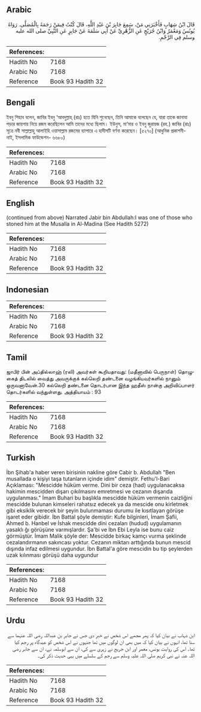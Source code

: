 ## Arabic


<div dir="rtl" lang="ar" style={{fontSize:'larger',backgroundColor:'#f8f9fa',padding:20}}>
قَالَ ابْنُ شِهَابٍ فَأَخْبَرَنِي مَنْ، سَمِعَ جَابِرَ بْنَ عَبْدِ اللَّهِ، قَالَ كُنْتُ فِيمَنْ رَجَمَهُ بِالْمُصَلَّى‏.‏ رَوَاهُ يُونُسُ وَمَعْمَرٌ وَابْنُ جُرَيْجٍ عَنِ الزُّهْرِيِّ عَنْ أَبِي سَلَمَةَ عَنْ جَابِرٍ عَنِ النَّبِيِّ صلى الله عليه وسلم فِي الرَّجْمِ‏.‏
</div>
<div style={{backgroundColor:'#f8f9fa',padding:20, marginBottom: 10}}><table> <thead> <tr> <th>References:</th> <th></th> </tr> </thead> <tbody><tr><td>Hadith No</td><td>7168</td></tr><tr><td>Arabic No</td><td>7168</td></tr><tr><td>Reference</td><td>Book 93 Hadith 32</td></tr></tbody></table></div>

## Bengali


<div dir="ltr" lang="bn" style={{fontSize:'larger',backgroundColor:'#f8f9fa',padding:20}}>
ইবনু শিহাব বলেন, জাবির ইবনু ‘আবদুল্লাহ্ (রাঃ) হতে যিনি শুনেছেন, তিনি আমাকে বলেছেন যে, যারা তাকে জানাযা পড়ার জায়গায় নিয়ে রজম করেছিলেন আমি তাদের মধ্যে ছিলাম। ইউনুস, মা‘মার ও ইবনু জুরায়জ (রহ.) জাবির (রাঃ) সূত্রে নবী সাল্লাল্লাহু আলাইহি ওয়াসাল্লাম রজমের ব্যাপারে এ হাদীসটি বর্ণনা করেছেন। [৫২৭০] (আধুনিক প্রকাশনী- নাই, ইসলামিক ফাউন্ডেশন- ৬৬৮০)
</div>
<div style={{backgroundColor:'#f8f9fa',padding:20, marginBottom: 10}}><table> <thead> <tr> <th>References:</th> <th></th> </tr> </thead> <tbody><tr><td>Hadith No</td><td>7168</td></tr><tr><td>Arabic No</td><td>7168</td></tr><tr><td>Reference</td><td>Book 93 Hadith 32</td></tr></tbody></table></div>

## English


<div dir="ltr" lang="en" style={{fontSize:'larger',backgroundColor:'#f8f9fa',padding:20}}>
(continued from above) Narrated Jabir bin Abdullah:I was one of those who stoned him at the Musalla in Al-Madina (See Hadith 5272)
</div>
<div style={{backgroundColor:'#f8f9fa',padding:20, marginBottom: 10}}><table> <thead> <tr> <th>References:</th> <th></th> </tr> </thead> <tbody><tr><td>Hadith No</td><td>7168</td></tr><tr><td>Arabic No</td><td>7168</td></tr><tr><td>Reference</td><td>Book 93 Hadith 32</td></tr></tbody></table></div>

## Indonesian


<div dir="ltr" lang="id" style={{fontSize:'larger',backgroundColor:'#f8f9fa',padding:20}}>

</div>
<div style={{backgroundColor:'#f8f9fa',padding:20, marginBottom: 10}}><table> <thead> <tr> <th>References:</th> <th></th> </tr> </thead> <tbody><tr><td>Hadith No</td><td>7168</td></tr><tr><td>Arabic No</td><td>7168</td></tr><tr><td>Reference</td><td>Book 93 Hadith 32</td></tr></tbody></table></div>

## Tamil


<div dir="ltr" lang="ta" style={{fontSize:'larger',backgroundColor:'#f8f9fa',padding:20}}>
ஜாபிர் பின் அப்தில்லாஹ் (ரலி) அவர்கள் கூறியதாவது: (மதீனாவில் பெருநாள்) தொழுகைத் திடலில் வைத்து அவருக்குக் கல்லெறி தண்டனை வழங்கியவர்களில் நானும் ஒருவனாவேன்.30 கல்லெறி தண்டனை தொடர்பான இந்த ஹதீஸ் நான்கு அறிவிப்பாளர் தொடர்களில் வந்துள்ளது. அத்தியாயம் : 93
</div>
<div style={{backgroundColor:'#f8f9fa',padding:20, marginBottom: 10}}><table> <thead> <tr> <th>References:</th> <th></th> </tr> </thead> <tbody><tr><td>Hadith No</td><td>7168</td></tr><tr><td>Arabic No</td><td>7168</td></tr><tr><td>Reference</td><td>Book 93 Hadith 32</td></tr></tbody></table></div>

## Turkish


<div dir="ltr" lang="tr" style={{fontSize:'larger',backgroundColor:'#f8f9fa',padding:20}}>
İbn Şihab'a haber veren birisinin nakline göre Cabir b. Abdullah "Ben musallada o kişiyi taşa tutanların içinde idim" demiştir. Fethu'l-Bari Açıklaması: "Mescidde hüküm verme. Dini bir ceza (had) uygulanacaksa hakimin mescidden dışarı çıkılmasını emretmesi ve cezanın dışarıda uygulanması." İmam Buhari bu başlıkla mescidde hüküm vermenin caizliğini mescidde bulunan kimseleri rahatsız edecek ya da mescide onu kirletmek gibi eksiklik verecek bir şeyin bulunmaması durumu ile kısıtlayan görüşe işaret eder gibidir. İbn Battal şöyle demiştir: Kufe bilginleri, İmam Şafii, Ahmed b. Hanbel ve İshak mescidde dini cezaları (hudud) uygulamanın yasaklı ğı görüşüne varmışlardır. Şa'bi ve İbn Ebi Leyla ise bunu caiz görmüştür. İmam Malik şöyle der: Mescidde birkaç kamçı vurma şeklinde cezalandırmanın sakıncası yoktur. Cezanın miktarı arttığında bunun mescid dışında infaz edilmesi uygundur. İbn Battal'a göre mescidin bu tip şeylerden uzak kılınması görüşü daha uygundur
</div>
<div style={{backgroundColor:'#f8f9fa',padding:20, marginBottom: 10}}><table> <thead> <tr> <th>References:</th> <th></th> </tr> </thead> <tbody><tr><td>Hadith No</td><td>7168</td></tr><tr><td>Arabic No</td><td>7168</td></tr><tr><td>Reference</td><td>Book 93 Hadith 32</td></tr></tbody></table></div>

## Urdu


<div dir="rtl" lang="ur" style={{fontSize:'larger',backgroundColor:'#f8f9fa',padding:20}}>
ابن شہاب نے بیان کیا کہ پھر مجھے اس شخص نے خبر دی جس نے جابر بن عبداللہ رضی اللہ عنہما سے سنا تھا، انہوں نے بیان کیا کہ میں بھی ان لوگوں میں تھا جنہوں نے اس شخص کو عیدگاہ پر رجم کیا تھا۔ اس کی روایت یونس، معمر اور ابن جریج نے زہری سے کی، ان سے ابوسلمہ نے، ان سے جابر رضی اللہ عنہ نے نبی کریم صلی اللہ علیہ وسلم سے رجم کے سلسلے میں یہی حدیث ذکر کی۔
</div>
<div style={{backgroundColor:'#f8f9fa',padding:20, marginBottom: 10}}><table> <thead> <tr> <th>References:</th> <th></th> </tr> </thead> <tbody><tr><td>Hadith No</td><td>7168</td></tr><tr><td>Arabic No</td><td>7168</td></tr><tr><td>Reference</td><td>Book 93 Hadith 32</td></tr></tbody></table></div>